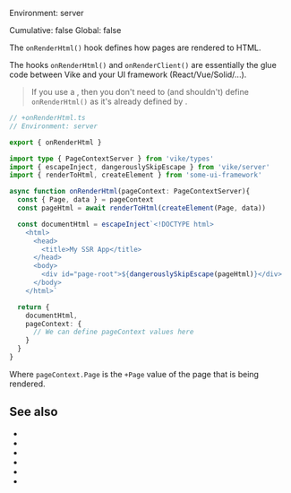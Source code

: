 
Environment: server  
<Link href="/config#cumulative">Cumulative</Link>: false  
<Link href="/config#global">Global</Link>: false  

The `onRenderHtml()` hook defines how pages are rendered to HTML.

The hooks `onRenderHtml()` and <Link href="/onRenderClient">`onRenderClient()`</Link> are essentially the glue code between Vike and your UI framework (React/Vue/Solid/...).

> If you use a <UiFrameworkExtension />, then you don't need to (and shouldn't) define `onRenderHtml()` as it's already defined by <UiFrameworkExtension name noLink />.

```ts
// +onRenderHtml.ts
// Environment: server

export { onRenderHtml }

import type { PageContextServer } from 'vike/types'
import { escapeInject, dangerouslySkipEscape } from 'vike/server'
import { renderToHtml, createElement } from 'some-ui-framework'

async function onRenderHtml(pageContext: PageContextServer){
  const { Page, data } = pageContext
  const pageHtml = await renderToHtml(createElement(Page, data))

  const documentHtml = escapeInject`<!DOCTYPE html>
    <html>
      <head>
        <title>My SSR App</title>
      </head>
      <body>
        <div id="page-root">${dangerouslySkipEscape(pageHtml)}</div>
      </body>
    </html>`

  return {
    documentHtml,
    pageContext: {
      // We can define pageContext values here
    }
  }
}
```

Where `pageContext.Page` is the <Link href="/Page">`+Page` value</Link> of the page that is being rendered.


## See also

- <Link href="/onRenderClient" />
- <Link href="/onAfterRenderHtml" />
- <Link href="/onBeforeRenderHtml" />
- <Link href="/hooks" />
- <Link href="/Page" />
- <Link href="/pageContext" />
